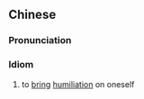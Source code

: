 ==Chinese==
{{zh-forms}}

===Pronunciation===
{{zh-pron
|m=zìqǔqí辱
|cat=id
}}

===Idiom===
{{zh-idiom}}

# to [[bring]] [[humiliation]] on oneself